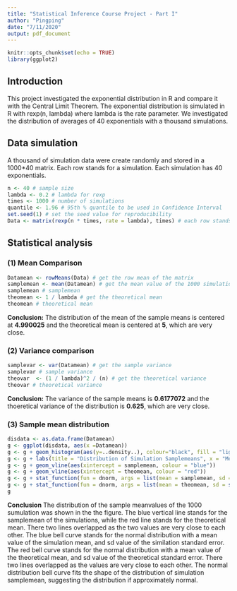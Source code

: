 ```yaml
---
title: "Statistical Inference Course Project - Part I"
author: "Pingping"
date: "7/11/2020"
output: pdf_document
---
```


```r
knitr::opts_chunk$set(echo = TRUE)
library(ggplot2)
```

## Introduction
This project investigated the exponential distribution in R and compare it with the Central Limit Theorem. The exponential distribution is simulated in R with rexp(n, lambda) where lambda is the rate parameter. We investigated the distribution of averages of 40 exponentials with a thousand simulations.

## Data simulation
A thousand of simulation data were create randomly and stored in a 1000*40 matrix. Each row stands for a simulation. Each simulation has 40 exponentials.
```r
n <- 40 # sample size
lambda <- 0.2 # lambda for rexp 
times <- 1000 # number of simulations
quantile <- 1.96 # 95th % quantile to be used in Confidence Interval
set.seed(1) # set the seed value for reproducibility
Data <- matrix(rexp(n * times, rate = lambda), times) # each row stands for a simulation
```
## Statistical analysis

### (1) Mean Comparison
```r

Datamean <- rowMeans(Data) # get the row mean of the matrix
samplemean <- mean(Datamean) # get the mean value of the 1000 simulations
samplemean # samplemean
theomean <- 1 / lambda # get the theoretical mean
theomean # theoretical mean
```
**Conclusion:** The distribution of the mean of the sample means is centered at **4.990025** and the theoretical mean is centered at **5**, which are very close.

### (2) Variance comparison
```r
samplevar <- var(Datamean) # get the sample variance
samplevar # sample variance
theovar  <- (1 / lambda)^2 / (n) # get the theoretical variance
theovar # theoretical variance
```
**Conclusion:** The variance of the sample means is **0.6177072** and the thoeretical variance of the distribution is **0.625**, which are very close.

### (3) Sample mean distribution
```r
disdata <- as.data.frame(Datamean)
g <- ggplot(disdata, aes(x =Datamean))
g <- g + geom_histogram(aes(y=..density..), colour="black", fill = "light grey", bins = 20) + ylim(0, 0.6)
g <- g + labs(title = "Distribution of Simulation Samplemeans", x = "Meanvalue of 1000 simulations", y = "Density")
g <- g + geom_vline(aes(xintercept = samplemean, colour = "blue"))
g <- g + geom_vline(aes(xintercept = theomean, colour = "red"))
g <- g + stat_function(fun = dnorm, args = list(mean = samplemean, sd = sqrt(samplevar)), color = "blue", size = 1.0)
g <- g + stat_function(fun = dnorm, args = list(mean = theomean, sd = sqrt(theovar)), colour = "red", size = 1.0)
g
```
**Conclusion** 
The distribution of the sample meanvalues of the 1000 sumulation was shown in the the figure. The blue vertical line stands for the samplemean of the simulations, while the red line stands for the theoretical mean. There two lines overlapped as the two values are very close to each other. The blue bell curve stands for the normal distribution with a mean value of the simulation mean, and sd value of the similation standard error. The red bell curve stands for the normal distribution with a mean value of the theoretical mean, and sd value of the theoretical standard error. There two lines overlapped as the values are very close to each other. The normal distribution bell curve fits the shape of the distribution of simulation samplemean, suggesting the distribution if approximately normal. 




